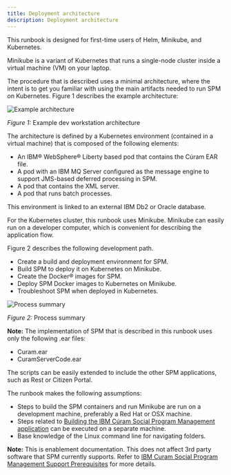 ```yaml
---
title: Deployment architecture
description: Deployment architecture
---
```


This runbook is designed for first-time users of Helm, Minikube, and Kubernetes.

Minikube is a variant of Kubernetes that runs a single-node cluster inside a virtual machine (VM) on your laptop.

The procedure that is described uses a minimal architecture, where the intent is to get you familiar with using the main artifacts needed to run SPM on Kubernetes. Figure 1 describes the example architecture:

![Example architecture](../../images/dev_workstation_architecture.png)
<Caption>

*Figure 1:* Example dev workstation architecture

</Caption>

The architecture is defined by a Kubernetes environment (contained in a virtual machine) that is composed of the following elements:

* An IBM® WebSphere® Liberty based pod that contains the Cúram EAR file.
* A pod with an IBM MQ Server configured as the message engine to support JMS-based deferred processing in SPM.
* A pod that contains the XML server.
* A pod that runs batch processes.

This environment is linked to an external IBM Db2 or Oracle database.

For the Kubernetes cluster, this runbook uses Minikube. Minikube can easily run on a developer computer, which is convenient for describing the application flow.

Figure 2 describes the following development path.

* Create a build and deployment environment for SPM.
* Build SPM to deploy it on Kubernetes on Minikube.
* Create the Docker® images for SPM.
* Deploy SPM Docker images to Kubernetes on Minikube.
* Troubleshoot SPM when deployed in Kubernetes.

![Process summary](../../images/summary_process.png)
<Caption>

*Figure 2:* Process summary

</Caption>

<InlineNotification>

**Note:** The implementation of SPM that is described in this runbook uses only the following .ear files:

* Curam.ear
* CuramServerCode.ear

The scripts can be easily extended to include the other SPM applications, such as Rest or Citizen Portal.

</InlineNotification>

The runbook makes the following assumptions:

* Steps to build the SPM containers and run Minikube are run on a development machine, preferably a Red Hat or OSX machine.
* Steps related to [Building the IBM Cúram Social Program Management application](/02-deploy-spm/spm-build) can be executed on a separate machine.
* Base knowledge of the Linux command line for navigating folders.

<InlineNotification>

**Note:** This is enablement documentation. This does not affect 3rd party software that SPM currently supports. Refer to [IBM Curam Social Program Management Support Prerequisites](https://www.ibm.com/software/reports/compatibility/clarity-reports/report/html/softwareReqsForProduct?deliverableId=4250BFF0E44711E9BBE3B807AD202AB8&osPlatforms=Linux&duComponentIds=S000#sw-3)
 for more details.

</InlineNotification>
